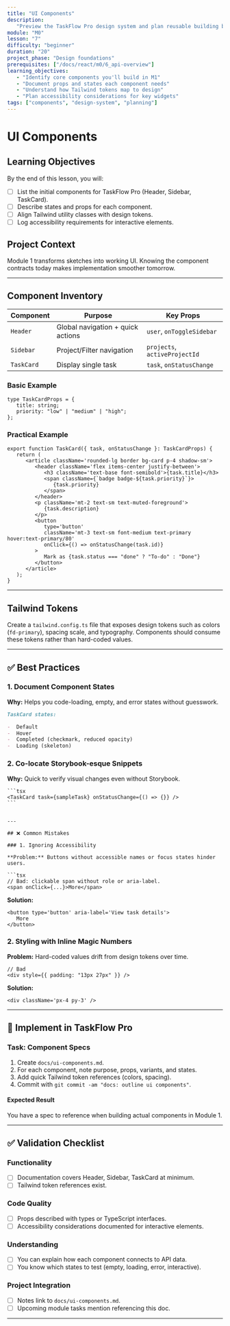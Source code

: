 ```yaml
---
title: "UI Components"
description:
   "Preview the TaskFlow Pro design system and plan reusable building blocks."
module: "M0"
lesson: "7"
difficulty: "beginner"
duration: "20"
project_phase: "Design foundations"
prerequisites: ["/docs/react/m0/6_api-overview"]
learning_objectives:
   - "Identify core components you'll build in M1"
   - "Document props and states each component needs"
   - "Understand how Tailwind tokens map to design"
   - "Plan accessibility considerations for key widgets"
tags: ["components", "design-system", "planning"]
---
```


# UI Components

## Learning Objectives

By the end of this lesson, you will:

-  [ ] List the initial components for TaskFlow Pro (Header, Sidebar, TaskCard).
-  [ ] Describe states and props for each component.
-  [ ] Align Tailwind utility classes with design tokens.
-  [ ] Log accessibility requirements for interactive elements.

## Project Context

Module 1 transforms sketches into working UI. Knowing the component contracts
today makes implementation smoother tomorrow.

---

## Component Inventory

| Component  | Purpose                           | Key Props                     |
| ---------- | --------------------------------- | ----------------------------- |
| `Header`   | Global navigation + quick actions | `user`, `onToggleSidebar`     |
| `Sidebar`  | Project/Filter navigation         | `projects`, `activeProjectId` |
| `TaskCard` | Display single task               | `task`, `onStatusChange`      |

### Basic Example

```tsx
type TaskCardProps = {
   title: string;
   priority: "low" | "medium" | "high";
};
```

### Practical Example

```tsx
export function TaskCard({ task, onStatusChange }: TaskCardProps) {
   return (
      <article className='rounded-lg border bg-card p-4 shadow-sm'>
         <header className='flex items-center justify-between'>
            <h3 className='text-base font-semibold'>{task.title}</h3>
            <span className={`badge badge-${task.priority}`}>
               {task.priority}
            </span>
         </header>
         <p className='mt-2 text-sm text-muted-foreground'>
            {task.description}
         </p>
         <button
            type='button'
            className='mt-3 text-sm font-medium text-primary hover:text-primary/80'
            onClick={() => onStatusChange(task.id)}
         >
            Mark as {task.status === "done" ? "To-do" : "Done"}
         </button>
      </article>
   );
}
```

---

## Tailwind Tokens

Create a `tailwind.config.ts` file that exposes design tokens such as colors
(`fd-primary`), spacing scale, and typography. Components should consume these
tokens rather than hard-coded values.

---

## ✅ Best Practices

### 1. Document Component States

**Why:** Helps you code-loading, empty, and error states without guesswork.

```md
TaskCard states:

-  Default
-  Hover
-  Completed (checkmark, reduced opacity)
-  Loading (skeleton)
```

### 2. Co-locate Storybook-esque Snippets

**Why:** Quick to verify visual changes even without Storybook.

````mdx
```tsx
<TaskCard task={sampleTask} onStatusChange={() => {}} />
```
````

````

---

## ❌ Common Mistakes

### 1. Ignoring Accessibility

**Problem:** Buttons without accessible names or focus states hinder users.

```tsx
// Bad: clickable span without role or aria-label.
<span onClick={...}>More</span>
````

**Solution:**

```tsx
<button type='button' aria-label='View task details'>
   More
</button>
```

### 2. Styling with Inline Magic Numbers

**Problem:** Hard-coded values drift from design tokens over time.

```tsx
// Bad
<div style={{ padding: "13px 27px" }} />
```

**Solution:**

```tsx
<div className='px-4 py-3' />
```

---

## 🔨 Implement in TaskFlow Pro

### Task: Component Specs

1. Create `docs/ui-components.md`.
2. For each component, note purpose, props, variants, and states.
3. Add quick Tailwind token references (colors, spacing).
4. Commit with `git commit -am "docs: outline ui components"`.

#### Expected Result

You have a spec to reference when building actual components in Module 1.

---

## ✅ Validation Checklist

### Functionality

-  [ ] Documentation covers Header, Sidebar, TaskCard at minimum.
-  [ ] Tailwind token references exist.

### Code Quality

-  [ ] Props described with types or TypeScript interfaces.
-  [ ] Accessibility considerations documented for interactive elements.

### Understanding

-  [ ] You can explain how each component connects to API data.
-  [ ] You know which states to test (empty, loading, error, interactive).

### Project Integration

-  [ ] Notes link to `docs/ui-components.md`.
-  [ ] Upcoming module tasks mention referencing this doc.

---

